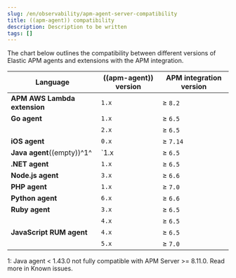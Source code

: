 ```yaml
---
slug: /en/observability/apm-agent-server-compatibility
title: ((apm-agent)) compatibility
description: Description to be written
tags: []
---
```


<div id="apm-agent-server-compatibility"></div>

The chart below outlines the compatibility between different versions of Elastic APM agents and extensions with the APM integration.

| Language | ((apm-agent)) version | APM integration version |
|---|---|---|
| **APM AWS Lambda extension** | `1.x` | ≥ `8.2` |
| **Go agent** | `1.x` | ≥ `6.5` |
| |`2.x` | ≥ `6.5` |
| **iOS agent** | `0.x` | ≥ `7.14` |
| **Java agent**((empty))^1^ | `1.x | ≥ `6.5` |
| **.NET agent** | `1.x` | ≥ `6.5` |
| **Node.js agent** | `3.x` | ≥ `6.6` |
| **PHP agent** | `1.x` | ≥ `7.0` |
| **Python agent** | `6.x` | ≥ `6.6` |
| **Ruby agent** | `3.x` | ≥ `6.5` |
| |`4.x` | ≥ `6.5` |
| **JavaScript RUM agent** | `4.x` | ≥ `6.5` |
| |`5.x` | ≥ `7.0` |

1: Java agent \< 1.43.0 not fully compatible with APM Server >= 8.11.0. Read more in <DocLink slug="/en/observability/apm-known-issues" section="apm-empty-metricset-values">Known issues</DocLink>.

